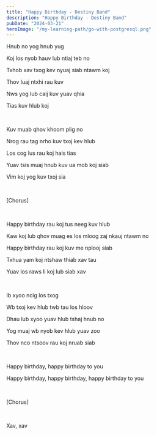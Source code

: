 ```yaml
---
title: "Happy Birthday - Destiny Band"
description: "Happy Birthday - Destiny Band"
pubDate: "2024-03-21"
heroImage: "/my-learning-path/go-with-postgresql.png"
---
```


Hnub no yog hnub yug

Koj los nyob hauv lub ntiaj teb no

Txhob xav txog kev nyuaj siab ntawm koj

Thov luaj ntxhi rau kuv

Nws yog lub caij kuv yuav qhia

Tias kuv hlub koj

<br />

Kuv muab qhov khoom plig no

Nrog rau tag nrho kuv txoj kev hlub

Los cog lus rau koj hais tias

Yuav tsis muaj hnub kuv ua mob koj siab

Vim koj yog kuv txoj sia

<br />

[Chorus]

<br />

Happy birthday rau koj tus neeg kuv hlub

Kaw koj lub qhov muag es los mloog zaj nkauj ntawm no

Happy birthday rau koj kuv me nplooj siab

Txhua yam koj ntshaw thiab xav tau

Yuav los raws li koj lub siab xav

<br />

Ib xyoo ncig los txog

Wb txoj kev hlub twb tau los hloov

Dhau lub xyoo yuav hlub tshaj hnub no

Yog muaj wb nyob kev hlub yuav zoo

Thov nco ntsoov rau koj nruab siab

<br />

Happy birthday, happy birthday to you

Happy birthday, happy birthday, happy birthday to you

<br />

[Chorus]

<br />

Xav, xav
